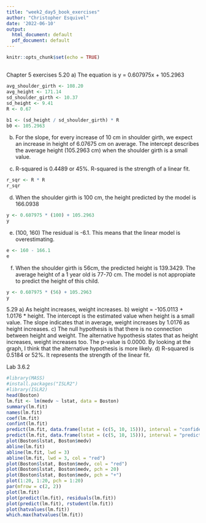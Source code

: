 ---
title: "week2_day5_book_exercises"
author: "Christopher Esquivel"
date: '2022-06-10'
output:
  html_document: default
  pdf_document: default
---

```{r setup, include=FALSE}
knitr::opts_chunk$set(echo = TRUE)
```

##
Chapter 5 exercises
5.20
a) The equation is y = 0.607975x + 105.2963
```{r}
avg_shoulder_girth <- 108.20
avg_height <- 171.14
sd_shoulder_girth <- 10.37
sd_height <- 9.41
R <- 0.67

b1 <- (sd_height / sd_shoulder_girth) * R
b0 <- 105.2963

```
b) For the slope, for every increase of 10 cm in shoulder girth, we expect an increase in height of
6.07675 cm on average. The intercept describes the average height (105.2963 cm) when the shoulder girth is a small value.

c) R-squared is 0.4489 or 45%. R-squared is the strength of a linear fit.
```{r}
r_sqr <- R * R
r_sqr
```
d) When the shoulder girth is 100 cm, the height predicted by the model is 166.0938
```{r}
y <- 0.607975 * (100) + 105.2963
y
```
e) (100, 160) The residual is -6.1. This means that the linear model is overestimating.
```{r}
e <- 160 - 166.1
e
```
f) When the shoulder girth is 56cm, the predicted height is 139.3429. The average height of a
1 year old is 77-70 cm. The model is not appropiate to predict the height of this child.
```{r}
y <- 0.607975 * (56) + 105.2963
y
```
5.29
a) As height increases, weight increases.
b) weight = -105.0113 + 1.0176 * height. The intercept is the estimated value when height is a small value. The slope indicates that in average, weight increases by 1.0176 as height increases.
c) The null hypothesis is that there is no connection between height and weight. The alternative hypothesis states that as height increases, weight increases too. The p-value is 0.0000. By looking at the graph, I think that the alternative hypothesis is more likely.
d) R-squared is 0.5184 or 52%. It represents the strength of the linear fit.

Lab 3.6.2
```{r}
#library(MASS)
#install.packages("ISLR2")
#library(ISLR2)
head(Boston)
lm.fit <- lm(medv ~ lstat, data = Boston)
summary(lm.fit)
names(lm.fit)
coef(lm.fit)
confint(lm.fit)
predict(lm.fit, data.frame(lstat = (c(5, 10, 15))), interval = "confidence")
predict(lm.fit, data.frame(lstat = (c(5, 10, 15))), interval = "prediction")
plot(Boston$lstat, Boston$medv)
abline(lm.fit)
abline(lm.fit, lwd = 3)
abline(lm.fit, lwd = 3, col = "red")
plot(Boston$lstat, Boston$medv, col = "red")
plot(Boston$lstat, Boston$medv, pch = 20)
plot(Boston$lstat, Boston$medv, pch = "+")
plot(1:20, 1:20, pch = 1:20)
par(mfrow = c(2, 2))
plot(lm.fit)
plot(predict(lm.fit), residuals(lm.fit))
plot(predict(lm.fit), rstudent(lm.fit))
plot(hatvalues(lm.fit))
which.max(hatvalues(lm.fit))
```

